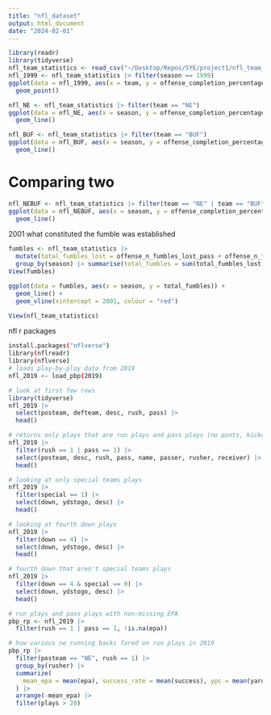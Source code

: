 ```yaml
---
title: "nfl_dataset"
output: html_document
date: "2024-02-01"
---
```


```r
library(readr)
library(tidyverse)
nfl_team_statistics <- read_csv("~/Desktop/Repos/SYE/project1/nfl_team_statistics.csv")
nfl_1999 <- nfl_team_statistics |> filter(season == 1999)
ggplot(data = nfl_1999, aes(x = team, y = offense_completion_percentage)) +
  geom_point()
```


```r
nfl_NE <- nfl_team_statistics |> filter(team == "NE")
ggplot(data = nfl_NE, aes(x = season, y = offense_completion_percentage)) +
  geom_line()
```

```r
nfl_BUF <- nfl_team_statistics |> filter(team == "BUF")
ggplot(data = nfl_BUF, aes(x = season, y = offense_completion_percentage)) +
  geom_line()
```

# Comparing two
```r
nfl_NEBUF <- nfl_team_statistics |> filter(team == "NE" | team == "BUF")
ggplot(data = nfl_NEBUF, aes(x = season, y = offense_completion_percentage, colour = team)) + 
  geom_line()
```

2001 what constituted the fumble was established
```r
fumbles <- nfl_team_statistics |> 
  mutate(total_fumbles_lost = offense_n_fumbles_lost_pass + offense_n_fumbles_lost_run) |> 
  group_by(season) |> summarise(total_fumbles = sum(total_fumbles_lost))
View(fumbles)

ggplot(data = fumbles, aes(x = season, y = total_fumbles)) +
  geom_line() +
  geom_vline(xintercept = 2001, colour = "red")
```

```r
View(nfl_team_statistics)
```




nfl r packages 
```sh
install.packages("nflverse")
library(nflreadr)
library(nflverse)
# loads play-by-play data from 2019
nfl_2019 <- load_pbp(2019)
```

```r
# look at first few rows
library(tidyverse)
nfl_2019 |> 
  select(posteam, defteam, desc, rush, pass) |>
  head()
```

```r
# returns only plays that are run plays and pass plays (no punts, kickoffs, field goals, or dead ball penalties)
nfl_2019 |> 
  filter(rush == 1 | pass == 1) |>
  select(posteam, desc, rush, pass, name, passer, rusher, receiver) |>
  head()
```

```r
# looking at only special teams plays
nfl_2019 |> 
  filter(special == 1) |>
  select(down, ydstogo, desc) |>
  head()
```

```r
# looking at fourth down plays
nfl_2019 |> 
  filter(down == 4) |>
  select(down, ydstogo, desc) |>
  head()
```

```r
# fourth down that aren't special teams plays
nfl_2019 |>
  filter(down == 4 & special == 0) |>
  select(down, ydstogo, desc) |>
  head()
```

```r
# run plays and pass plays with non-missing EPA
pbp_rp <- nfl_2019 |>
  filter(rush == 1 | pass == 1, !is.na(epa))
```

```r
# how various ne running backs fared on run plays in 2019
pbp_rp |> 
  filter(posteam == "NE", rush == 1) |>
  group_by(rusher) |>
  summarize(
    mean_epa = mean(epa), success_rate = mean(success), ypc = mean(yards_gained), plays = n()
  ) |>
  arrange(-mean_epa) |>
  filter(plays > 20)
```












